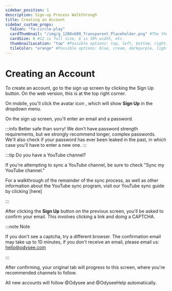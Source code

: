 ---
sidebar_position: 1
description: Sign-up Process Walkthrough
title: Creating an Account
sidebar_custom_props:
  faIcon: "fa-circle-play"
  cardThumbnail: "/img/g_1200x600_Transparent_Placeholder.png" #The thumbnail on the category card.
  cardSize: 6 #12 is full size, 6 is 50% width, etc.
  thumbnailLocation: "top" #Possible options: top, left, bottom, right, none
  tileColor: "orange" #Possible options: blue, cream, darkpurple, lightpurple, mauve, orange, pink, none
---

# Creating an Account

To create an account, go to the sign up screen by clicking the <PrimaryOdyseeButton url="https://odysee.com/$/signup">Sign Up</PrimaryOdyseeButton> button. On the web version, this is at the top right corner.

On mobile, you'll click the avatar icon <OdyseeButtonRound ><OdyseeIcon type="person"/></OdyseeButtonRound>, which will show <OdyseeIcon type="key"/> **Sign Up** in the dropdown menu.

On the sign up screen, you'll enter an email and a password. 

:::info Better safe than sorry!
We don't have password strength requirements, but we strongly recommend longer, complex passwords. We'll also check if your password has ever been leaked in the past, in which case you'll have to enter a new one.
:::

:::tip Do you have a YouTube channel?

If you're attempting to sync a YouTube channel, be sure to check "Sync my YouTube channel."

For a walkthrough of the remainder of the sync process, as well as other information about the YouTube sync program, visit our YouTube sync guide by clicking [here]

:::

After clicking the **Sign Up** button on the previous screen, you'll be asked to confirm your email. This involves clicking a link and doing a CAPTCHA.

:::note Note

If you don't see a captcha, try a different browser. The confirmation email may take up to 10 minutes, if you don't receive an email, please email us: hello@odysee.com

:::

After confirming, your original tab will progress to this screen, where you're recommended channels to follow.

All new accounts will follow @Odysee and @OdyseeHelp automatically.
